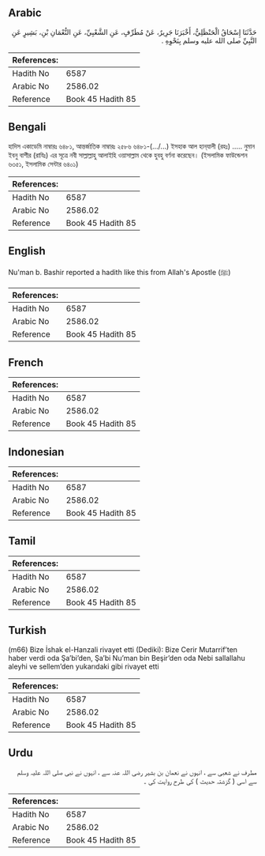 ## Arabic


<div dir="rtl" lang="ar" style={{fontSize:'larger',backgroundColor:'#f8f9fa',padding:20}}>
حَدَّثَنَا إِسْحَاقُ الْحَنْظَلِيُّ، أَخْبَرَنَا جَرِيرٌ، عَنْ مُطَرِّفٍ، عَنِ الشَّعْبِيِّ، عَنِ النُّعْمَانِ بْنِ، بَشِيرٍ عَنِ النَّبِيِّ صلى الله عليه وسلم بِنَحْوِهِ ‏.‏
</div>
<div style={{backgroundColor:'#f8f9fa',padding:20, marginBottom: 10}}><table> <thead> <tr> <th>References:</th> <th></th> </tr> </thead> <tbody><tr><td>Hadith No</td><td>6587</td></tr><tr><td>Arabic No</td><td>2586.02</td></tr><tr><td>Reference</td><td>Book 45 Hadith 85</td></tr></tbody></table></div>

## Bengali


<div dir="ltr" lang="bn" style={{fontSize:'larger',backgroundColor:'#f8f9fa',padding:20}}>
হাদিস একাডেমি নাম্বারঃ ৬৪৮১, আন্তর্জাতিক নাম্বারঃ ২৫৮৬ ৬৪৮১-(…/...) ইসহাক আল হান্‌যালী (রহঃ) ..... নুমান ইবনু বাশীর (রাযিঃ) এর সূত্রে নবী সাল্লাল্লাহু আলাইহি ওয়াসাল্লাম থেকে হুবহু বর্ণনা করেছেন। (ইসলামিক ফাউন্ডেশন ৬৩৫১, ইসলামিক সেন্টার ৬৪০১)
</div>
<div style={{backgroundColor:'#f8f9fa',padding:20, marginBottom: 10}}><table> <thead> <tr> <th>References:</th> <th></th> </tr> </thead> <tbody><tr><td>Hadith No</td><td>6587</td></tr><tr><td>Arabic No</td><td>2586.02</td></tr><tr><td>Reference</td><td>Book 45 Hadith 85</td></tr></tbody></table></div>

## English


<div dir="ltr" lang="en" style={{fontSize:'larger',backgroundColor:'#f8f9fa',padding:20}}>
Nu'man b. Bashir reported a hadith like this from Allah's Apostle (ﷺ)
</div>
<div style={{backgroundColor:'#f8f9fa',padding:20, marginBottom: 10}}><table> <thead> <tr> <th>References:</th> <th></th> </tr> </thead> <tbody><tr><td>Hadith No</td><td>6587</td></tr><tr><td>Arabic No</td><td>2586.02</td></tr><tr><td>Reference</td><td>Book 45 Hadith 85</td></tr></tbody></table></div>

## French


<div dir="ltr" lang="fr" style={{fontSize:'larger',backgroundColor:'#f8f9fa',padding:20}}>

</div>
<div style={{backgroundColor:'#f8f9fa',padding:20, marginBottom: 10}}><table> <thead> <tr> <th>References:</th> <th></th> </tr> </thead> <tbody><tr><td>Hadith No</td><td>6587</td></tr><tr><td>Arabic No</td><td>2586.02</td></tr><tr><td>Reference</td><td>Book 45 Hadith 85</td></tr></tbody></table></div>

## Indonesian


<div dir="ltr" lang="id" style={{fontSize:'larger',backgroundColor:'#f8f9fa',padding:20}}>

</div>
<div style={{backgroundColor:'#f8f9fa',padding:20, marginBottom: 10}}><table> <thead> <tr> <th>References:</th> <th></th> </tr> </thead> <tbody><tr><td>Hadith No</td><td>6587</td></tr><tr><td>Arabic No</td><td>2586.02</td></tr><tr><td>Reference</td><td>Book 45 Hadith 85</td></tr></tbody></table></div>

## Tamil


<div dir="ltr" lang="ta" style={{fontSize:'larger',backgroundColor:'#f8f9fa',padding:20}}>

</div>
<div style={{backgroundColor:'#f8f9fa',padding:20, marginBottom: 10}}><table> <thead> <tr> <th>References:</th> <th></th> </tr> </thead> <tbody><tr><td>Hadith No</td><td>6587</td></tr><tr><td>Arabic No</td><td>2586.02</td></tr><tr><td>Reference</td><td>Book 45 Hadith 85</td></tr></tbody></table></div>

## Turkish


<div dir="ltr" lang="tr" style={{fontSize:'larger',backgroundColor:'#f8f9fa',padding:20}}>
(m66) Bize İshak el-Hanzali rivayet etti (Dediki): Bize Cerir Mutarrif’ten haber verdi oda Şa’bi’den, Şa’bi Nu’man bin Beşir’den oda Nebi sallallahu aleyhi ve sellem’den yukarıdaki gibi rivayet etti
</div>
<div style={{backgroundColor:'#f8f9fa',padding:20, marginBottom: 10}}><table> <thead> <tr> <th>References:</th> <th></th> </tr> </thead> <tbody><tr><td>Hadith No</td><td>6587</td></tr><tr><td>Arabic No</td><td>2586.02</td></tr><tr><td>Reference</td><td>Book 45 Hadith 85</td></tr></tbody></table></div>

## Urdu


<div dir="rtl" lang="ur" style={{fontSize:'larger',backgroundColor:'#f8f9fa',padding:20}}>
مطرف نے شعبی سے ، انہوں نے نعمان بن بشیر رضی اللہ عنہ سے ، انہوں نے نبی صلی اللہ علیہ وسلم سے اسی ( گزشتہ حدیث ) کی طرح روایت کی ۔
</div>
<div style={{backgroundColor:'#f8f9fa',padding:20, marginBottom: 10}}><table> <thead> <tr> <th>References:</th> <th></th> </tr> </thead> <tbody><tr><td>Hadith No</td><td>6587</td></tr><tr><td>Arabic No</td><td>2586.02</td></tr><tr><td>Reference</td><td>Book 45 Hadith 85</td></tr></tbody></table></div>